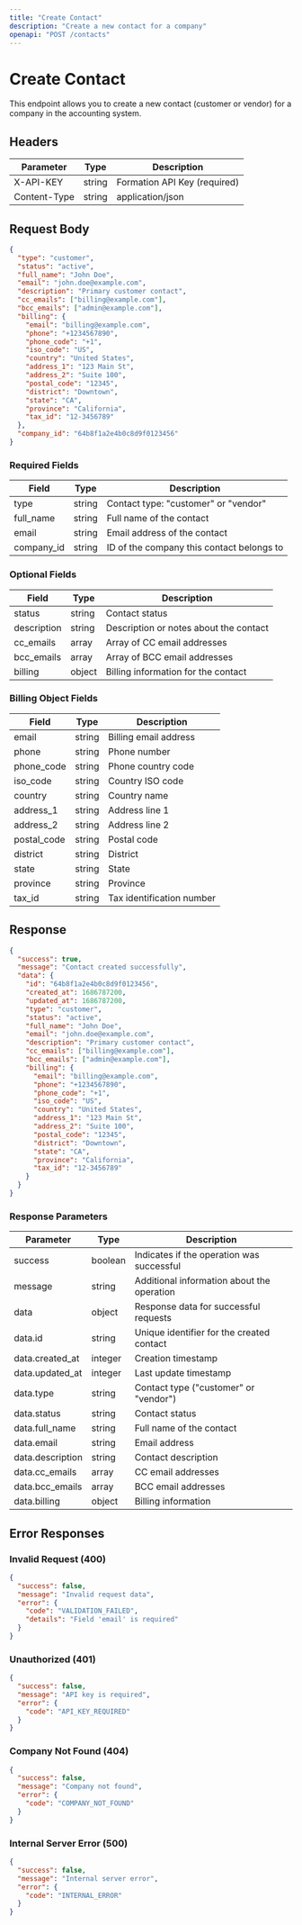 ```yaml
---
title: "Create Contact"
description: "Create a new contact for a company"
openapi: "POST /contacts"
---
```


# Create Contact

This endpoint allows you to create a new contact (customer or vendor) for a company in the accounting system.

## Headers

| Parameter    | Type   | Description                  |
| ------------ | ------ | ---------------------------- |
| X-API-KEY    | string | Formation API Key (required) |
| Content-Type | string | application/json             |

## Request Body

```json
{
  "type": "customer",
  "status": "active",
  "full_name": "John Doe",
  "email": "john.doe@example.com",
  "description": "Primary customer contact",
  "cc_emails": ["billing@example.com"],
  "bcc_emails": ["admin@example.com"],
  "billing": {
    "email": "billing@example.com",
    "phone": "+1234567890",
    "phone_code": "+1",
    "iso_code": "US",
    "country": "United States",
    "address_1": "123 Main St",
    "address_2": "Suite 100",
    "postal_code": "12345",
    "district": "Downtown",
    "state": "CA",
    "province": "California",
    "tax_id": "12-3456789"
  },
  "company_id": "64b8f1a2e4b0c8d9f0123456"
}
```

### Required Fields

| Field      | Type   | Description                               |
| ---------- | ------ | ----------------------------------------- |
| type       | string | Contact type: "customer" or "vendor"      |
| full_name  | string | Full name of the contact                  |
| email      | string | Email address of the contact              |
| company_id | string | ID of the company this contact belongs to |

### Optional Fields

| Field       | Type   | Description                            |
| ----------- | ------ | -------------------------------------- |
| status      | string | Contact status                         |
| description | string | Description or notes about the contact |
| cc_emails   | array  | Array of CC email addresses            |
| bcc_emails  | array  | Array of BCC email addresses           |
| billing     | object | Billing information for the contact    |

### Billing Object Fields

| Field       | Type   | Description               |
| ----------- | ------ | ------------------------- |
| email       | string | Billing email address     |
| phone       | string | Phone number              |
| phone_code  | string | Phone country code        |
| iso_code    | string | Country ISO code          |
| country     | string | Country name              |
| address_1   | string | Address line 1            |
| address_2   | string | Address line 2            |
| postal_code | string | Postal code               |
| district    | string | District                  |
| state       | string | State                     |
| province    | string | Province                  |
| tax_id      | string | Tax identification number |

## Response

```json
{
  "success": true,
  "message": "Contact created successfully",
  "data": {
    "id": "64b8f1a2e4b0c8d9f0123456",
    "created_at": 1686787200,
    "updated_at": 1686787200,
    "type": "customer",
    "status": "active",
    "full_name": "John Doe",
    "email": "john.doe@example.com",
    "description": "Primary customer contact",
    "cc_emails": ["billing@example.com"],
    "bcc_emails": ["admin@example.com"],
    "billing": {
      "email": "billing@example.com",
      "phone": "+1234567890",
      "phone_code": "+1",
      "iso_code": "US",
      "country": "United States",
      "address_1": "123 Main St",
      "address_2": "Suite 100",
      "postal_code": "12345",
      "district": "Downtown",
      "state": "CA",
      "province": "California",
      "tax_id": "12-3456789"
    }
  }
}
```

### Response Parameters

| Parameter        | Type    | Description                                |
| ---------------- | ------- | ------------------------------------------ |
| success          | boolean | Indicates if the operation was successful  |
| message          | string  | Additional information about the operation |
| data             | object  | Response data for successful requests      |
| data.id          | string  | Unique identifier for the created contact  |
| data.created_at  | integer | Creation timestamp                         |
| data.updated_at  | integer | Last update timestamp                      |
| data.type        | string  | Contact type ("customer" or "vendor")      |
| data.status      | string  | Contact status                             |
| data.full_name   | string  | Full name of the contact                   |
| data.email       | string  | Email address                              |
| data.description | string  | Contact description                        |
| data.cc_emails   | array   | CC email addresses                         |
| data.bcc_emails  | array   | BCC email addresses                        |
| data.billing     | object  | Billing information                        |

## Error Responses

### Invalid Request (400)

```json
{
  "success": false,
  "message": "Invalid request data",
  "error": {
    "code": "VALIDATION_FAILED",
    "details": "Field 'email' is required"
  }
}
```

### Unauthorized (401)

```json
{
  "success": false,
  "message": "API key is required",
  "error": {
    "code": "API_KEY_REQUIRED"
  }
}
```

### Company Not Found (404)

```json
{
  "success": false,
  "message": "Company not found",
  "error": {
    "code": "COMPANY_NOT_FOUND"
  }
}
```

### Internal Server Error (500)

```json
{
  "success": false,
  "message": "Internal server error",
  "error": {
    "code": "INTERNAL_ERROR"
  }
}
```
